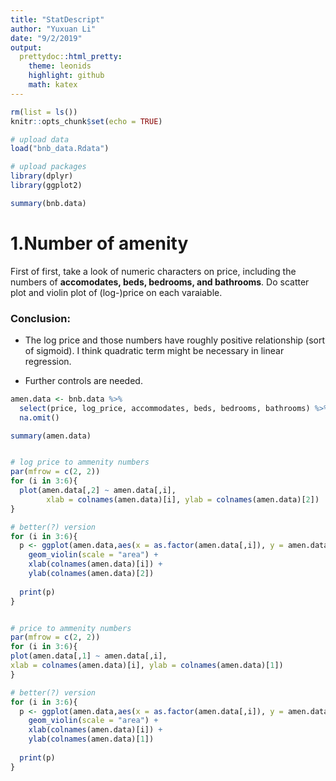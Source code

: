 ```yaml
---
title: "StatDescript"
author: "Yuxuan Li"
date: "9/2/2019"
output:
  prettydoc::html_pretty:
    theme: leonids
    highlight: github
    math: katex
---
```


```r
rm(list = ls())
knitr::opts_chunk$set(echo = TRUE)

# upload data
load("bnb_data.Rdata")

# upload packages
library(dplyr)
library(ggplot2)
```

```r
summary(bnb.data)
```

# 1.Number of amenity

First of first, take a look of numeric characters on price, including the numbers of **accomodates, beds, bedrooms, and bathrooms**. Do scatter plot and violin plot of (log-)price on each varaiable. 


### Conclusion:

* The log price and those numbers have roughly positive relationship (sort of sigmoid). I think quadratic term might be necessary in linear regression. 

* Further controls are needed. 


```r
amen.data <- bnb.data %>%
  select(price, log_price, accommodates, beds, bedrooms, bathrooms) %>%
  na.omit()

summary(amen.data)


# log price to ammenity numbers
par(mfrow = c(2, 2))
for (i in 3:6){
  plot(amen.data[,2] ~ amen.data[,i],
        xlab = colnames(amen.data)[i], ylab = colnames(amen.data)[2])
}

# better(?) version
for (i in 3:6){
  p <- ggplot(amen.data,aes(x = as.factor(amen.data[,i]), y = amen.data[,2])) + 
    geom_violin(scale = "area") +
    xlab(colnames(amen.data)[i]) +
    ylab(colnames(amen.data)[2])
  
  print(p)
}


# price to ammenity numbers
par(mfrow = c(2, 2))
for (i in 3:6){
plot(amen.data[,1] ~ amen.data[,i],
xlab = colnames(amen.data)[i], ylab = colnames(amen.data)[1])
}

# better(?) version
for (i in 3:6){
  p <- ggplot(amen.data,aes(x = as.factor(amen.data[,i]), y = amen.data[,1])) + 
    geom_violin(scale = "area") +
    xlab(colnames(amen.data)[i]) +
    ylab(colnames(amen.data)[1])
  
  print(p)
}

```